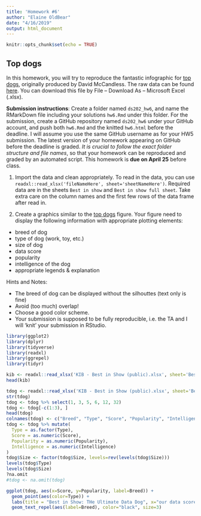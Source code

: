 ```yaml
---
title: 'Homework #6'
author: "Elaine OldBear"
date: "4/16/2019"
output: html_document
---
```


```r
knitr::opts_chunk$set(echo = TRUE)
```

## Top dogs

In this homework, you will try to reproduce the fantastic infographic for [top dogs](https://informationisbeautiful.net/visualizations/best-in-show-whats-the-top-data-dog/), originally produced by David McCandless. The raw data can be found [here](https://docs.google.com/spreadsheets/d/1l_HfF5EaN-QgnLc2UYdCc7L2CVrk0p3VdGB1godOyhk/edit#gid=10). You can download this file by File -- Download As -- Microsoft Excel (.xlsx).

**Submission instructions**: Create a folder named `ds202_hw6`, and name the RMarkDown file including your solutions `hw6.Rmd` under this folder. For the submission, create a GitHub repository named `ds202_hw6` under your GitHub account, and push both `hw6.Rmd` and the knitted `hw6.html` before the deadline. I will assume you use the same GitHub username as for your HW5 submission. The latest version of your homework appearing on GitHub before the deadline is graded. *It is crucial to follow the exact folder structure and file names*, so that your homework can be reproduced and graded by an automated script. This homework is **due on April 25** before class.

1. Import the data and clean appropriately. To read in the data, you can use `readxl::read_xlsx('fileNameHere', sheet='sheetNameHere')`. Required data are in the sheets `Best in show` and `Best in show full sheet`. Take extra care on the column names and the first few rows of the data frame after read in.

2. Create a graphics similar to the  [top dogs](https://informationisbeautiful.net/visualizations/best-in-show-whats-the-top-data-dog/) figure. Your figure need to display the following information with appropriate plotting elements:

- breed of dog
- type of dog (work, toy, etc.)
- size of dog
- data score 
- popularity
- intelligence of the dog
- appropriate legends & explanation

Hints and Notes:

- The breed of dog can be displayed without the silhouttes (text only is fine)
- Avoid (too much) overlap!
- Choose a good color scheme.
- Your submission is supposed to be fully reproducible, i.e. the TA and I will 'knit' your submission in RStudio. 
```r
library(ggplot2)
library(dplyr)
library(tidyverse)
library(readxl)
library(ggrepel)
library(tidyr)

```

```r

kib <- readxl::read_xlsx('KIB - Best in Show (public).xlsx', sheet='Best in show full sheet')
head(kib)

tdog <- readxl::read_xlsx('KIB - Best in Show (public).xlsx', sheet='Best in show full sheet')
str(tdog)
tdog <- tdog %>% select(1, 3, 5, 6, 12, 32)
tdog <- tdog[-c(1:3), ]
head(tdog)
colnames(tdog) <- c("Breed", "Type", "Score", "Popularity", "Intelligence", "Size")
tdog <- tdog %>% mutate(
  Type = as.factor(Type),
  Score = as.numeric(Score),
  Popularity = as.numeric(Popularity),
  Intelligence = as.numeric(Intelligence)
)
tdog$Size <- factor(tdog$Size, levels=rev(levels(tdog$Size)))
levels(tdog$Type)
levels(tdog$Size)
?na.omit
#tdog <- na.omit(tdog)
```

```r
ggplot(tdog, aes(x=Score, y=Popularity, label=Breed)) +
  geom_point(aes(color=Type)) +
  labs(title = "Best in Show: THe Ultimate Data Dog", x="our data score", y="popularity") +
  geom_text_repel(aes(label=Breed), color="black", size=3)


```